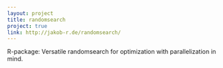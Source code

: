 ```yaml
---
layout: project
title: randomsearch
project: true
link: http://jakob-r.de/randomsearch/
---
```

R-package: Versatile randomsearch for optimization with parallelization in mind.